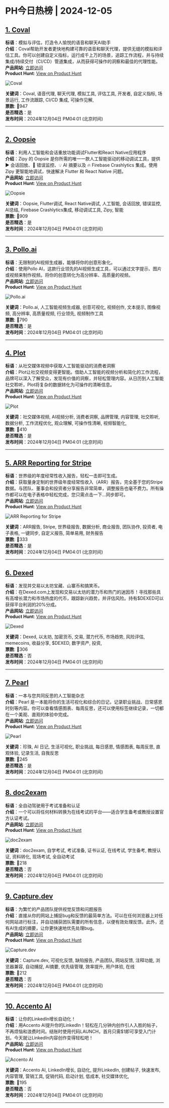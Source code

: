 # PH今日热榜 | 2024-12-05  

## [1. Coval](https://www.producthunt.com/posts/coval?utm_campaign=producthunt-api&utm_medium=api-v2&utm_source=Application%3A+ph-daily+%28ID%3A+150577%29)  
**标语**：模拟与评估，打造令人愉悦的语音和聊天AI助手  
**介绍**：Coval帮助开发者更快地构建可靠的语音和聊天代理，提供无缝的模拟和评估工具。你可以创建自定义指标，运行成千上万的场景，追踪工作流程，并与持续集成/持续交付（CI/CD）管道集成，从而获得可操作的洞察和最佳的代理性能。  
**产品网站**: [立即访问](https://www.producthunt.com/r/D6RFV6SQGE2ST5?utm_campaign=producthunt-api&utm_medium=api-v2&utm_source=Application%3A+ph-daily+%28ID%3A+150577%29)  
**Product Hunt**: [View on Product Hunt](https://www.producthunt.com/posts/coval?utm_campaign=producthunt-api&utm_medium=api-v2&utm_source=Application%3A+ph-daily+%28ID%3A+150577%29)  

![Coval](https://ph-files.imgix.net/c303b6d2-2f50-4aa7-85fc-f32838aeaafe.jpeg?auto=format&fit=crop&frame=1&h=512&w=1024)  

**关键词**：Coval, 语音代理, 聊天代理, 模拟工具, 评估工具, 开发者, 自定义指标, 场景运行, 工作流跟踪, CI/CD 集成, 可操作见解,  
**票数**: 🔺947  
**是否精选**：是  
**发布时间**：2024年12月04日 PM04:01 (北京时间)  

---  

## [2. Oopsie](https://www.producthunt.com/posts/oopsie?utm_campaign=producthunt-api&utm_medium=api-v2&utm_source=Application%3A+ph-daily+%28ID%3A+150577%29)  
**标语**：利用人工智能和会话重放功能调试Flutter和React Native应用程序  
**介绍**：Zipy 的 Oopsie 是你所需的唯一一款人工智能驱动的移动调试工具，提供 ▶️ 会话回放、🤖 错误监控、💡 AI 摘要以及 🔥 Firebase Crashlytics 集成。使用 Zipy 更智能地调试，快速解决 Flutter 和 React Native 问题。  
**产品网站**: [立即访问](https://www.producthunt.com/r/U2G3XSLKFGH7DL?utm_campaign=producthunt-api&utm_medium=api-v2&utm_source=Application%3A+ph-daily+%28ID%3A+150577%29)  
**Product Hunt**: [View on Product Hunt](https://www.producthunt.com/posts/oopsie?utm_campaign=producthunt-api&utm_medium=api-v2&utm_source=Application%3A+ph-daily+%28ID%3A+150577%29)  

![Oopsie](https://ph-files.imgix.net/83e42715-c3e4-4d19-b684-3ce2a11f460f.png?auto=format&fit=crop&frame=1&h=512&w=1024)  

**关键词**：Oopsie, Flutter调试, React Native调试, 人工智能, 会话回放, 错误监控, AI总结, Firebase Crashlytics集成, 移动调试工具, Zipy, 智能  
**票数**: 🔺909  
**是否精选**：是  
**发布时间**：2024年12月04日 PM04:01 (北京时间)  

---  

## [3. Pollo.ai](https://www.producthunt.com/posts/pollo-ai?utm_campaign=producthunt-api&utm_medium=api-v2&utm_source=Application%3A+ph-daily+%28ID%3A+150577%29)  
**标语**：无限制的AI视频生成器，能够将你的创意形象化。  
**介绍**：使用Pollo AI，这款行业领先的AI视频生成工具，可以通过文字提示、图片或视频来制作视频。将你的创意转化为高分辨率、高质量的视频。  
**产品网站**: [立即访问](https://www.producthunt.com/r/GUJ2XC2A47LWDE?utm_campaign=producthunt-api&utm_medium=api-v2&utm_source=Application%3A+ph-daily+%28ID%3A+150577%29)  
**Product Hunt**: [View on Product Hunt](https://www.producthunt.com/posts/pollo-ai?utm_campaign=producthunt-api&utm_medium=api-v2&utm_source=Application%3A+ph-daily+%28ID%3A+150577%29)  

![Pollo.ai](https://ph-files.imgix.net/340c37e2-572b-4977-ada9-add069b1f979.jpeg?auto=format&fit=crop&frame=1&h=512&w=1024)  

**关键词**：Pollo.ai, 人工智能视频生成器, 创意可视化, 视频创作, 文本提示, 图像视频, 高分辨率, 高质量视频, 行业领先, 视频制作工具  
**票数**: 🔺790  
**是否精选**：是  
**发布时间**：2024年12月04日 PM04:01 (北京时间)  

---  

## [4. Plot](https://www.producthunt.com/posts/plot-c18cd190-9919-4ac7-9b09-57a9723e4ffa?utm_campaign=producthunt-api&utm_medium=api-v2&utm_source=Application%3A+ph-daily+%28ID%3A+150577%29)  
**标语**：从社交媒体视频中获取人工智能驱动的消费者洞察  
**介绍**：Plot让社交视频变得更智能。借助人工智能的视频分析和简化的工作流程，品牌可以深入了解受众，发现有价值的洞察，并轻松管理内容。从日历到人工智能社交聆听，Plot将复杂的数据转化为可操作的清晰信息。  
**产品网站**: [立即访问](https://www.producthunt.com/r/T22YIRW5WA5JVL?utm_campaign=producthunt-api&utm_medium=api-v2&utm_source=Application%3A+ph-daily+%28ID%3A+150577%29)  
**Product Hunt**: [View on Product Hunt](https://www.producthunt.com/posts/plot-c18cd190-9919-4ac7-9b09-57a9723e4ffa?utm_campaign=producthunt-api&utm_medium=api-v2&utm_source=Application%3A+ph-daily+%28ID%3A+150577%29)  

![Plot](https://ph-files.imgix.net/37ea0e8e-51da-4b4f-b203-5cccddaf5d8a.png?auto=format&fit=crop&frame=1&h=512&w=1024)  

**关键词**：社交媒体视频, AI视频分析, 消费者洞察, 品牌管理, 内容管理, 社交聆听, 数据分析, 工作流程优化, 观众理解, 可操作性清晰, 视频智能化,  
**票数**: 🔺410  
**是否精选**：是  
**发布时间**：2024年12月04日 PM04:01 (北京时间)  

---  

## [5. ARR Reporting for Stripe](https://www.producthunt.com/posts/arr-reporting-for-stripe?utm_campaign=producthunt-api&utm_medium=api-v2&utm_source=Application%3A+ph-daily+%28ID%3A+150577%29)  
**标语**：世界级的年度经常性收入报告，轻松一击即可生成。  
**介绍**：获取量身定制的世界级年度经常性收入（ARR）报告，完全基于您的Stripe数据。与团队、董事会和投资者分享报告非常简单，调整报告也毫不费力。所有操作都可以在电子表格中轻松完成，您只需点击一下...同步即可。  
**产品网站**: [立即访问](https://www.producthunt.com/r/DYFHQKT6G2OFUQ?utm_campaign=producthunt-api&utm_medium=api-v2&utm_source=Application%3A+ph-daily+%28ID%3A+150577%29)  
**Product Hunt**: [View on Product Hunt](https://www.producthunt.com/posts/arr-reporting-for-stripe?utm_campaign=producthunt-api&utm_medium=api-v2&utm_source=Application%3A+ph-daily+%28ID%3A+150577%29)  

![ARR Reporting for Stripe](https://ph-files.imgix.net/3d644112-5971-4e67-876e-4bdda9ec107d.png?auto=format&fit=crop&frame=1&h=512&w=1024)  

**关键词**：ARR报告, Stripe, 世界级报告, 数据分析, 商业报告, 团队协作, 投资者, 电子表格, 一键同步, 自定义报告, 简单易用, 财务报告  
**票数**: 🔺333  
**是否精选**：是  
**发布时间**：2024年12月04日 PM04:01 (北京时间)  

---  

## [6. Dexed](https://www.producthunt.com/posts/dexed?utm_campaign=producthunt-api&utm_medium=api-v2&utm_source=Application%3A+ph-daily+%28ID%3A+150577%29)  
**标语**：发现并交易以太坊宝藏、山寨币和搞笑币。  
**介绍**：在Dexed.com上发现和交易以太坊的潜力币和热门的迷因币！寻找那些具有高增长潜力和市场热度的代币，跟踪新兴趋势，并评估风险。持有$DEXED可以获得平台利润的20%分成。  
**产品网站**: [立即访问](https://www.producthunt.com/r/2UGRRNFOM374O6?utm_campaign=producthunt-api&utm_medium=api-v2&utm_source=Application%3A+ph-daily+%28ID%3A+150577%29)  
**Product Hunt**: [View on Product Hunt](https://www.producthunt.com/posts/dexed?utm_campaign=producthunt-api&utm_medium=api-v2&utm_source=Application%3A+ph-daily+%28ID%3A+150577%29)  

![Dexed](https://ph-files.imgix.net/0bdc4b59-d07d-47b2-ae97-72bb68751f19.png?auto=format&fit=crop&frame=1&h=512&w=1024)  

**关键词**：Dexed, 以太坊, 加密货币, 交易, 潜力代币, 市场趋势, 风险评估, memecoins, 收益分享, $DEXED, 数字资产, 投资,  
**票数**: 🔺306  
**是否精选**：否  
**发布时间**：2024年12月04日 PM04:01 (北京时间)  

---  

## [7. Pearl](https://www.producthunt.com/posts/pearl-10?utm_campaign=producthunt-api&utm_medium=api-v2&utm_source=Application%3A+ph-daily+%28ID%3A+150577%29)  
**标语**：一本与您共同反思的人工智能杂志  
**介绍**：Pearl 是一本能将你的生活可视化和综合的日记，记录职业挑战、日常感恩时刻等内容。你可以查看情感图表、每周反思，还可以使用标签继续记录，一切都在一个美观、直观的体验中完成。  
**产品网站**: [立即访问](https://www.producthunt.com/r/WFYLPQWWIHFFZ2?utm_campaign=producthunt-api&utm_medium=api-v2&utm_source=Application%3A+ph-daily+%28ID%3A+150577%29)  
**Product Hunt**: [View on Product Hunt](https://www.producthunt.com/posts/pearl-10?utm_campaign=producthunt-api&utm_medium=api-v2&utm_source=Application%3A+ph-daily+%28ID%3A+150577%29)  

![Pearl](https://ph-files.imgix.net/e916d5a8-f5a9-4d60-b8bd-e5f5f95fc5d2.png?auto=format&fit=crop&frame=1&h=512&w=1024)  

**关键词**：珍珠, AI 日记, 生活可视化, 职业挑战, 每日感恩, 情感图表, 每周反思, 直观体验, 记录生活, 自我反思  
**票数**: 🔺245  
**是否精选**：是  
**发布时间**：2024年12月04日 PM04:01 (北京时间)  

---  

## [8. doc2exam](https://www.producthunt.com/posts/doc2exam?utm_campaign=producthunt-api&utm_medium=api-v2&utm_source=Application%3A+ph-daily+%28ID%3A+150577%29)  
**标语**：全自动驾驶用于考试准备和认证  
**介绍**：一个可以将任何材料转换为在线考试的平台——适合学生备考或教授设置官方认证考试。  
**产品网站**: [立即访问](https://www.producthunt.com/r/7TYFEM73FGF3DX?utm_campaign=producthunt-api&utm_medium=api-v2&utm_source=Application%3A+ph-daily+%28ID%3A+150577%29)  
**Product Hunt**: [View on Product Hunt](https://www.producthunt.com/posts/doc2exam?utm_campaign=producthunt-api&utm_medium=api-v2&utm_source=Application%3A+ph-daily+%28ID%3A+150577%29)  

![doc2exam](https://ph-files.imgix.net/b8f22746-9a22-4f9e-9336-3c2e87ca9200.png?auto=format&fit=crop&frame=1&h=512&w=1024)  

**关键词**：doc2exam, 自学考试, 考试准备, 证书认证, 在线考试, 学生备考, 教授认证, 资料转化, 现场考试, 全自动考试  
**票数**: 🔺218  
**是否精选**：否  
**发布时间**：2024年12月04日 PM04:01 (北京时间)  

---  

## [9. Capture.dev](https://www.producthunt.com/posts/capture-dev?utm_campaign=producthunt-api&utm_medium=api-v2&utm_source=Application%3A+ph-daily+%28ID%3A+150577%29)  
**标语**：为繁忙的产品团队提供视觉反馈和问题报告  
**介绍**：直接从你的网站上捕捉bug和反馈的最简单方法。可以在任何浏览器上对任何网站进行标注，并自动捕获团队需要的所有信息，以便有效处理反馈。此外，还有AI生成的摘要，让你更快速地优先处理bug。  
**产品网站**: [立即访问](https://www.producthunt.com/r/OBGB5ADLVLIDLX?utm_campaign=producthunt-api&utm_medium=api-v2&utm_source=Application%3A+ph-daily+%28ID%3A+150577%29)  
**Product Hunt**: [View on Product Hunt](https://www.producthunt.com/posts/capture-dev?utm_campaign=producthunt-api&utm_medium=api-v2&utm_source=Application%3A+ph-daily+%28ID%3A+150577%29)  

![Capture.dev](https://ph-files.imgix.net/659d49f2-0e3c-4d55-9912-2b6bbc70917c.png?auto=format&fit=crop&frame=1&h=512&w=1024)  

**关键词**：Capture.dev, 可视化反馈, 缺陷报告, 产品团队, 网站反馈, 注释功能, 浏览器兼容, 自动捕捉, AI摘要, 优先级管理, 效率提升, 用户体验, 在线  
**票数**: 🔺212  
**是否精选**：否  
**发布时间**：2024年12月04日 PM04:01 (北京时间)  

---  

## [10. Accento AI](https://www.producthunt.com/posts/accento-ai?utm_campaign=producthunt-api&utm_medium=api-v2&utm_source=Application%3A+ph-daily+%28ID%3A+150577%29)  
**标语**：让你的LinkedIn增长自动化！  
**介绍**：用Accento AI提升你的LinkedIn！轻松在几分钟内创作引人入胜的帖子，不再烦恼和浪费时间。结账时使用代码LAUNCH，首月只需$1即可享受入门计划。今天就让LinkedIn内容创作变得轻松吧！  
**产品网站**: [立即访问](https://www.producthunt.com/r/7LJIXU5OXR7FLF?utm_campaign=producthunt-api&utm_medium=api-v2&utm_source=Application%3A+ph-daily+%28ID%3A+150577%29)  
**Product Hunt**: [View on Product Hunt](https://www.producthunt.com/posts/accento-ai?utm_campaign=producthunt-api&utm_medium=api-v2&utm_source=Application%3A+ph-daily+%28ID%3A+150577%29)  

![Accento AI](https://ph-files.imgix.net/d5d8226b-0453-463a-b539-4f92357ac1af.png?auto=format&fit=crop&frame=1&h=512&w=1024)  

**关键词**：Accento AI, LinkedIn增长, 自动化, 提升LinkedIn, 创建帖子, 快速发布, 内容管理, 营销工具, 促销代码, 启动计划, 低成本, 社交媒体优化,  
**票数**: 🔺195  
**是否精选**：否  
**发布时间**：2024年12月04日 PM04:01 (北京时间)  

---  


